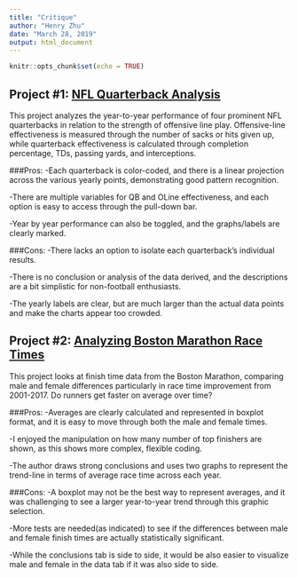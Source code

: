 ```yaml
---
title: "Critique"
author: "Henry Zhu"
date: "March 28, 2019"
output: html_document
---
```


```r
knitr::opts_chunk$set(echo = TRUE)
```


## Project #1: [NFL Quarterback Analysis](https://jpirrmann.shinyapps.io/NFL_Analysis/)

This project analyzes the year-to-year performance of four prominent NFL quarterbacks in relation to the strength of offensive line play. Offensive-line effectiveness is measured through the number of sacks or hits given up, while quarterback effectiveness is calculated through completion percentage, TDs, passing yards, and interceptions.

###Pros:
-Each quarterback is color-coded, and there is a linear projection across the various yearly points, demonstrating good pattern recognition.

-There are multiple variables for QB and OLine effectiveness, and each option is easy to access through the pull-down bar.

-Year by year performance can also be toggled, and the graphs/labels are clearly marked.

###Cons:
-There lacks an option to isolate each quarterback's individual results.

-There is no conclusion or analysis of the data derived, and the descriptions are a bit simplistic for non-football enthusiasts.

-The yearly labels are clear, but are much larger than the actual data points and make the charts appear too crowded. 

## Project #2: [Analyzing Boston Marathon Race Times](https://clairehotchkin.shinyapps.io/final_project_app/)

This project looks at finish time data from the Boston Marathon, comparing male and female differences particularly in race time improvement from 2001-2017. Do runners get faster on average over time?

###Pros:
-Averages are clearly calculated and represented in boxplot format, and it is easy to move through both the male and female times.

-I enjoyed the manipulation on how many number of top finishers are shown, as this shows more complex, flexible coding.

-The author draws strong conclusions and uses two graphs to represent the trend-line in terms of average race time across each year.

###Cons:
-A boxplot may not be the best way to represent averages, and it was challenging to see a larger year-to-year trend through this graphic selection.

-More tests are needed(as indicated) to see if the differences between male and female finish times are actually statistically significant.

-While the conclusions tab is side to side, it would be also easier to visualize male and female in the data tab if it was also side to side.